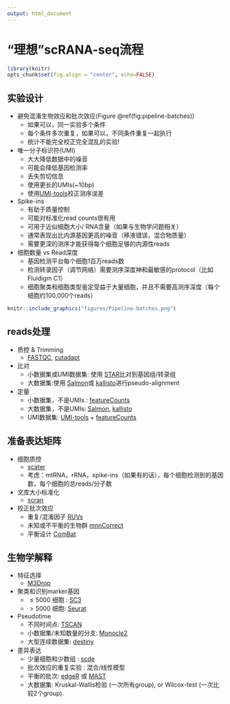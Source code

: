 ```yaml
---
output: html_document
---
```


# "理想"scRANA-seq流程 {#Ideal-scRNA-seq-pipeline}

```r
library(knitr)
opts_chunk$set(fig.align = "center", echo=FALSE)
```

## 实验设计 {#Experimental-Design}

* 避免混淆生物效应和批次效应(Figure \@ref(fig:pipeline-batches))
    * 如果可以，同一实验多个条件
    * 每个条件多次重复，如果可以，不同条件重复一起执行
    * 统计不能完全校正完全混乱的实验!

* 唯一分子标识符(UMI)
    * 大大降低数据中的噪音
    * 可能会降低基因检测率
    * 丢失剪切信息
    * 使用更长的UMIs(~10bp)
    * 使用[UMI-tools](https://github.com/CGATOxford/UMI-tools)校正测序误差

* Spike-ins
    * 有助于质量控制
    * 可能对标准化read counts很有用
    * 可用于近似细胞大小/ RNA含量（如果与生物学问题相关）
    * 通常表现出比内源基因更高的噪音（移液错误，混合物质量）
    * 需要更深的测序才能获得每个细胞足够的内源性reads

* 细胞数量 vs Read深度
    * 基因检测平台每个细胞1百万reads数
    * 检测转录因子（调节网络）需要测序深度神和最敏感的protocol（比如Fluidigm C1）
    * 细胞聚类和细胞类型鉴定受益于大量细胞，并且不需要高测序深度（每个细胞约100,000个reads）

```r
knitr::include_graphics("figures/Pipeline-batches.png")
```
## reads处理 {#Processing-Reads}
* 质控 & Trimming
    * [FASTQC](http://www.bioinformatics.babraham.ac.uk/projects/fastqc/), [cutadapt](http://cutadapt.readthedocs.io/en/stable/index.html)
    
* 比对
    * 小数据集或UMI数据集: 使用 [STAR](https://github.com/alexdobin/STAR)比对到基因组/转录组
    * 大数据集:使用 [Salmon](http://salmon.readthedocs.io/en/latest/salmon.html)或 [kallisto](https://pachterlab.github.io/kallisto/about)进行pseudo-alignment
  
* 定量
    * 小数据集，不是UMIs : [featureCounts](http://subread.sourceforge.net/)
    * 大数据集，不是UMIs: [Salmon](http://salmon.readthedocs.io/en/latest/salmon.html), [kallisto](https://pachterlab.github.io/kallisto/about)
    * UMI数据集: [UMI-tools](https://github.com/CGATOxford/UMI-tools) + [featureCounts](http://subread.sourceforge.net/)

## 准备表达矩阵 {#Preparing-Expression-Matrix}

* 细胞质控
    * [scater](http://bioconductor.org/packages/scater)
    * 考虑：mtRNA，rRNA，spike-ins（如果有的话），每个细胞检测到的基因数，每个细胞的总reads/分子数

* 文库大小标准化
    * [scran](http://bioconductor.org/packages/scran)

* 校正批次效应
    * 重复/混淆因子 [RUVs](http://bioconductor.org/packages/RUVSeq)
    * 未知或不平衡的生物群 [mnnCorrect](https://bioconductor.org/packages/release/bioc/html/scran.html)
    * 平衡设计 [ComBat](https://bioconductor.org/packages/release/bioc/html/sva.html)

## 生物学解释 {#Biological-Interpretation}

* 特征选择
    * [M3Drop](http://bioconductor.org/packages/M3Drop)

* 聚类和识别marker基因
    * $\le 5000$ 细胞 : [SC3](http://bioconductor.org/packages/SC3)
    * $>5000$ 细胞: [Seurat](http://satijalab.org/seurat/)

* Pseudotime
    * 不同时间点: [TSCAN](http://bioconductor.org/packages/TSCAN)
    * 小数据集/未知数量的分支: [Monocle2](https://bioconductor.org/packages/release/bioc/html/monocle.html)
    * 大型连续数据集: [destiny](http://bioconductor.org/packages/destiny)

* 差异表达
    * 少量细胞和少数组 : [scde](http://hms-dbmi.github.io/scde/)
    * 批次效应的重复实验 : 混合/线性模型
    * 平衡的批次: [edgeR](https://bioconductor.org/packages/release/bioc/html/edgeR.html) 或 [MAST](https://bioconductor.org/packages/release/bioc/html/MAST.html)
    * 大数据集: Kruskal-Wallis检验 (一次所有group), or Wilcox-test (一次比较2个group).
